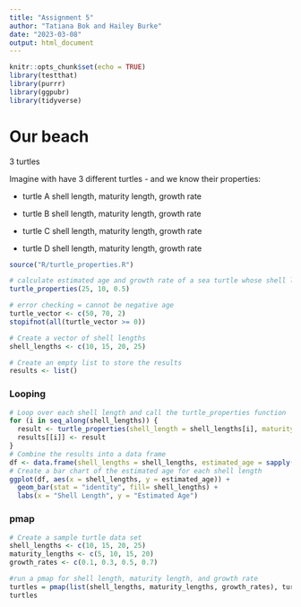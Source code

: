 ```yaml
---
title: "Assignment 5"
author: "Tatiana Bok and Hailey Burke"
date: "2023-03-08"
output: html_document
---
```


```r
knitr::opts_chunk$set(echo = TRUE)
library(testthat)
library(purrr)
library(ggpubr)
library(tidyverse)
```

# Our beach

3 turtles

Imagine with have 3 different turtles - and we know their properties:

* turtle A  shell length, maturity length, growth rate

* turtle B shell length, maturity length, growth rate

* turtle C shell length, maturity length, growth rate

* turtle D shell length, maturity length, growth rate

```r
source("R/turtle_properties.R")
```


```r
# calculate estimated age and growth rate of a sea turtle whose shell length, maturity length, and a growth rate is 25, 10, and 0.5 cm/yr respectively.
turtle_properties(25, 10, 0.5)

# error checking = cannot be negative age
turtle_vector <- c(50, 70, 2)
stopifnot(all(turtle_vector >= 0))
```

```r
# Create a vector of shell lengths
shell_lengths <- c(10, 15, 20, 25)

# Create an empty list to store the results
results <- list()
```

### Looping
```r
# Loop over each shell length and call the turtle_properties function
for (i in seq_along(shell_lengths)) {
  result <- turtle_properties(shell_length = shell_lengths[i], maturity_length = 5, growth_rate = 0.2)
  results[[i]] <- result
}
# Combine the results into a data frame
df <- data.frame(shell_lengths = shell_lengths, estimated_age = sapply(results, "[[", "estimated_age"))
# Create a bar chart of the estimated age for each shell length
ggplot(df, aes(x = shell_lengths, y = estimated_age)) +
  geom_bar(stat = "identity", fill= shell_lengths) +
  labs(x = "Shell Length", y = "Estimated Age")
```

### pmap
```r
# Create a sample turtle data set
shell_lengths <- c(10, 15, 20, 25)
maturity_lengths <- c(5, 10, 15, 20)
growth_rates <- c(0.1, 0.3, 0.5, 0.7)

#run a pmap for shell length, maturity length, and growth rate
turtles = pmap(list(shell_lengths, maturity_lengths, growth_rates), turtle_properties)
turtles
```





